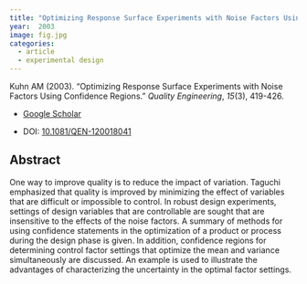 ```yaml
---
title: "Optimizing Response Surface Experiments with Noise Factors Using Confidence Regions"
year:  2003 
image: fig.jpg
categories:
  - article
  - experimental design  
---
```


Kuhn AM (2003). “Optimizing Response Surface Experiments with Noise Factors Using Confidence Regions.” _Quality Engineering_, *15*(3), 419-426.

- [Google Scholar](https://scholar.google.com/scholar?hl=en&as_sdt=0%2C7&q=Optimizing+Response+Surface+Experiments+with+Noise+Factors+Using+Confidence+Regions2003&btnG=) 

- DOI: [10.1081/QEN-120018041](https://doi.org/10.1081/QEN-120018041)


## Abstract

One way to improve quality is to reduce the impact of variation. Taguchi emphasized that quality is improved by minimizing the effect of variables that are difficult or impossible to control. In robust design experiments, settings of design variables that are controllable are sought that are insensitive to the effects of the noise factors. A summary of methods for using confidence statements in the optimization of a product or process during the design phase is given. In addition, confidence regions for determining control factor settings that optimize the mean and variance simultaneously are discussed. An example is used to illustrate the advantages of characterizing the uncertainty in the optimal factor settings.

